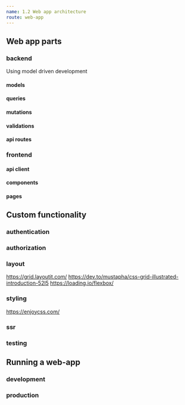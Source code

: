 ```yaml
---
name: 1.2 Web app architecture
route: web-app
---
```


## Web app parts

### backend
Using model driven development

#### models

#### queries

#### mutations

#### validations

#### api routes

### frontend

#### api client

#### components

#### pages


## Custom functionality

### authentication

### authorization

### layout
https://grid.layoutit.com/
https://dev.to/mustapha/css-grid-illustrated-introduction-52l5
https://loading.io/flexbox/

### styling
https://enjoycss.com/
### ssr

### testing

## Running a web-app

### development

### production


